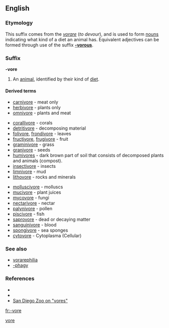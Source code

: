 ==English==

===Etymology===
This suffix comes from the {{L.}} ''[[vorare]]'' (''to devour''), and is used to form [[noun]]s indicating what kind of a diet an animal has. Equivalent adjectives can be formed through use of the suffix '''[[-vorous]]'''.

===Suffix===
'''-vore'''

# An [[animal]], identified by their kind of [[diet]].

====Derived terms====
{{rel-top|general diets}}
* [[carnivore]] - meat only
* [[herbivore]] - plants only
* [[omnivore]] - plants and meat
{{rel-bottom}}

{{rel-top|specific diets}}
* [[corallivore]] - corals
* [[detritivore]] - decomposing material
* [[folivore]], [[frondivore]] - leaves
* [[fructivore]], [[frugivore]] - fruit
* [[graminivore]] - grass
* [[granivore]] - seeds
* [[humivores]] - dark brown part of soil that consists of decomposed plants and animals (compost).
* [[insectivore]] - insects
* [[limnivore]] - mud
* [[lithovore]] - rocks and minerals
{{rel-mid}}
* [[molluscivore]] - molluscs
* [[mucivore]] - plant juices
* [[mycovore]] - fungi
* [[nectarivore]] - nectar
* [[palynivore]] - pollen
* [[piscivore]] - fish
* [[saprovore]] - dead or decaying matter
* [[sanguinivore]] - blood
* [[spongivore]] - sea sponges
* [[cytovore]] - Cytoplasma (Cellular)
{{rel-bottom}}

===See also===
* [[vorarephilia]]
* [[-phagy]]

===References===
* {{cite book | last =Molles | first =Manuel C., Jr. | authorlink =Manuel Molles | title =Ecology: Concepts and Applications | publisher =The McGraw-Hill Companies, Inc.| edition = International Edition | date =1999 | location =Dubuque | pages =510pp | url = | doi =QH541.M65 | id = ISBN 0-07-042716-X }}
* {{cite book | last =Smith| first =Robert Leo| authorlink =Robert Leo Smith| coauthors=Thomas M. Smith|title=Elements of Ecology | publisher =Addison-Wesley Publishing Company, Inc.| edition = Fourth Edition | date =2002 | location =Singapore | pages =567pp | url = | doi = | id = ISBN 981-4119-31-8 }}
* [http://www.sandiegozoo.org/kids/readaboutit_ivores.html San Diego Zoo on "vores"]

[[Category:English suffixes|vore]]

[[fr:-vore]]